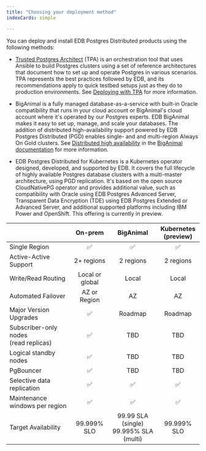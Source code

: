 ```yaml
---
title: "Choosing your deployment method"
indexCards: simple

---
```


You can deploy and install EDB Postgres Distributed products using the following methods:

- [Trusted Postgres Architect](/tpa/latest) (TPA) is an orchestration tool that uses Ansible to build Postgres clusters using a set of reference architectures that document how to set up and operate Postgres in various scenarios. TPA represents the best practices followed by EDB, and its recommendations apply to quick testbed setups just as they do to production environments. See [Deploying with TPA](tpa) for more information.

- BigAnimal is a fully managed database-as-a-service with built-in Oracle compatibility that runs in your cloud account or BigAnimal's cloud account where it's operated by our Postgres experts. EDB BigAnimal makes it easy to set up, manage, and scale your databases. The addition of distributed high-availability support powered by EDB Postgres Distributed (PGD) enables single- and and multi-region Always On Gold clusters. See [Distributed high availability](/biganimal/latest/overview/02_high_availability/#distributed-high-availability) in the [BigAnimal documentation](/biganimal/latest) for more information.

- EDB Postgres Distributed for Kubernetes is a Kubernetes operator designed, developed, and supported by EDB. It covers the full lifecycle of highly available Postgres database clusters with a multi-master architecture, using PGD replication. It's based on the open source CloudNativePG operator and provides additional value, such as compatibility with Oracle using EDB Postgres Advanced Server, Transparent Data Encryption (TDE) using EDB Postgres Extended or Advanced Server, and additional supported platforms including IBM Power and OpenShift.  This offering is currently in preview.

|                                            | <center>On-prem</center> |         <center>BigAnimal</center>         | <center>Kubernetes<br/>(preview)</center> |
|--------------------------------------------|:------------------------:|:------------------------------------------:|:-----------------------------------------:|
| Single Region                              |            ✅             |                     ✅                      |                     ✅                     |
| Active-Active Support                      |        2+ regions        |                 2 regions                  |                 2 regions                 |
| Write/Read Routing                         |     Local or global      |                   Local                    |                   Local                   |
| Automated Failover                         |       AZ or Region       |                     AZ                     |                    AZ                     |
| Major Version Upgrades                     |            ✅             |                  Roadmap                   |                  Roadmap                  |
| Subscriber-only nodes<br/> (read replicas) |            ✅             |                    TBD                     |                    TBD                    |
| Logical standby nodes                      |            ✅             |                    TBD                     |                    TBD                    |
| PgBouncer                                  |            ✅             |                    TBD                     |                    TBD                    |
| Selective data replication                 |            ✅             |                     ✅                      |                     ✅                     |
| Maintenance windows per region             |            ✅             |                     ✅                      |                     ✅                     |
| Target Availability                        |       99.999% SLO        | 99.99 SLA (single)<br/>99.995% SLA (multi) |                99.999% SLO                |

